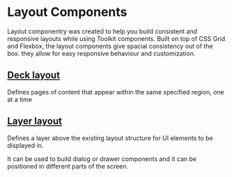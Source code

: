 
<Meta title="Documentation/Lab/Layout/Introduction" />

# Layout Components

Layout componentry was created to help you build consistent and responsive layouts while using Toolkit components.
Built on top of CSS Grid and Flexbox, the layout components give spacial consistency out of the box.
they allow for easy responsive behaviour and customization.

## [Deck layout](/docs/documentation-lab-layout-decklayout--page)

Defines pages of content that appear within the same specified region, one at a time

<Canvas>
  <Story id="layout-decklayout--default-deck-layout" />
</Canvas>

## [Layer layout](/docs/documentation-lab-layout-layerlayout--page)

Defines a layer above the existing layout structure for UI elements to be displayed in.

It can be used to build dialog or drawer components and it can be positioned in different parts of the screen.

<Canvas>
  <Story id="lab-layout-layerlayout--default-layer-layout" />
</Canvas>
